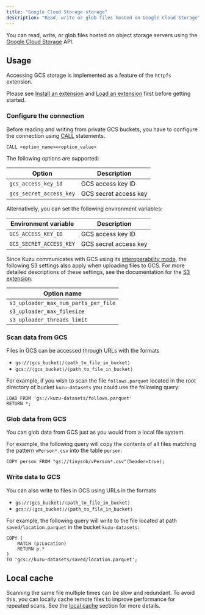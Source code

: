 ```yaml
---
title: "Google Cloud Storage storage"
description: "Read, write or glob files hosted on Google Cloud Storage"
---
```

You can read, write, or glob files hosted on object storage servers using the
[Google Cloud Storage](https://cloud.google.com/storage) API.

## Usage

Accessing GCS storage is implemented as a feature of the `httpfs` extension.

Please see [Install an extension](/extensions#install-an-extension) and [Load an extension](/extensions#load-an-extension) first before getting started.

### Configure the connection

Before reading and writing from private GCS buckets, you have to configure the connection using [CALL](/cypher/configuration) statements.
```cypher
CALL <option_name>=<option_value>
```

The following options are supported:

| Option | Description |
|----------|----------|
| `gcs_access_key_id` | GCS access key ID |
| `gcs_secret_access_key` | GCS secret access key |

Alternatively, you can set the following environment variables:

| Environment variable | Description |
|----------|----------|
| `GCS_ACCESS_KEY_ID` | GCS access key ID |
| `GCS_SECRET_ACCESS_KEY` | GCS secret access key |

Since Kuzu communicates with GCS using its [interoperability mode](https://cloud.google.com/storage/docs/aws-simple-migration),
the following S3 settings also apply when uploading files to GCS. For more detailed descriptions of these settings,
see the documentation for the [S3 extension](/extensions/s3).

| Option name |
|----------|
| `s3_uploader_max_num_parts_per_file` |
| `s3_uploader_max_filesize` |
| `s3_uploader_threads_limit` |

### Scan data from GCS

Files in GCS can be accessed through URLs with the formats

- `gs://⟨gcs_bucket⟩/⟨path_to_file_in_bucket⟩`
- `gcs://⟨gcs_bucket⟩/⟨path_to_file_in_bucket⟩`

For example, if you wish to scan the file `follows.parquet` located in the root directory of bucket `kuzu-datasets` you could use the following query:

```cypher
LOAD FROM 'gs://kuzu-datasets/follows.parquet'
RETURN *;
```

### Glob data from GCS

You can glob data from GCS just as you would from a local file system.

For example, the following query will copy the contents of all files matching the pattern `vPerson*.csv` into the table `person`:

```cypher
COPY person FROM "gs://tinysnb/vPerson*.csv"(header=true);
```

### Write data to GCS

You can also write to files in GCS using URLs in the formats
- `gs://⟨gcs_bucket⟩/⟨path_to_file_in_bucket⟩`
- `gcs://⟨gcs_bucket⟩/⟨path_to_file_in_bucket⟩`

For example, the following query will write to the file located at path `saved/location.parquet` in the bucket `kuzu-datasets`:

```cypher
COPY (
    MATCH (p:Location)
    RETURN p.*
)
TO 'gcs://kuzu-datasets/saved/location.parquet';
```

## Local cache

Scanning the same file multiple times can be slow and redundant.
To avoid this, you can locally cache remote files to improve performance for repeated scans.
See the [local cache](/extensions/httpfs#local-cache) section for more details.
